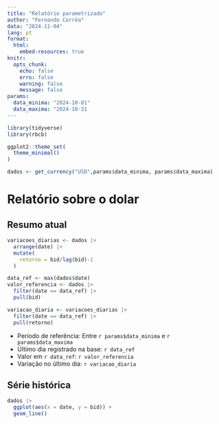 ```yaml
---
title: "Relatório parametrizado"
author: "Fernando Corrêa"
data: "2024-11-04"
lang: pt
format:
  html:
    embed-resources: true
knitr:
  opts_chunk:
    echo: false
    erro: false
    warning: false
    message: false
params:
  data_minima: "2024-10-01"
  data_maxima: "2024-10-31
---
```



```r
library(tidyverse)
library(rbcb)

ggplot2::theme_set(
  theme_minimal()
)

```

```r
dados <- get_currency("USD",params$data_minima, params$data_maxima)
```

# Relatório sobre o dolar

## Resumo atual

```r
variacoes_diarias <- dados |> 
  arrange(date) |> 
  mutate(
    retorno = bid/lag(bid)-1
  )

data_ref <- max(dados$date)
valor_referencia <- dados |> 
  filter(date == data_ref) |>
  pull(bid)

variacao_diaria <- variacoes_diarias |>
  filter(date == data_ref) |> 
  pull(retorno)
```


- Período de referência: Entre `r params$data_minima` e `r params$data_maxima`
- Último dia registrado na base: `r data_ref`
- Valor em `r data_ref`: `r valor_referencia`
- Variação no último dia: `r variacao_diaria`




## Série histórica

```r
dados |> 
  ggplot(aes(x = date, y = bid)) + 
  geom_line() 
```

